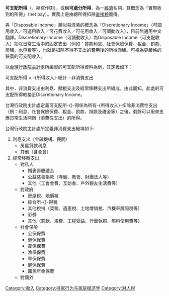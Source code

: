 {{Multiple issues|
{{Globalize|time=2021-02-27T12:45:58+00:00}}
{{Unreferenced|time=2021-02-27T12:45:58+00:00}}
}}
{{NoteTA
|T=zh-hans:可支配收入;zh-tw:可支配所得;zh-hk:可支配收入;
|G1=Economics
|1=zh-hans:可支配收入;zh-tw:可支配所得;zh-hk:可支配收入;
}}
'''可支配所得'''（{{lang-en|Disposable Income}}，縮寫作'''DI'''），或稱'''可處分所得'''，為一[[經濟|經濟]]名詞，其概念為「實際收到的所得」（net pay）。實務上是由總所得扣除[[直接稅|直接稅]]而得。

與「Disposable Income」類似易混淆的概念為「Discretionary Income」（可調用收入／可運用收入／可花費收入／可花用收入／可調動收入），目前無通用中文翻譯。Discretionary Income（可調動收入）為Disposable Income（可支配收入）扣除日常生活中的固定支出（例如：貸款利息、社會保險保費、稅金、罰款、房租、水电费等），也就是扣除不得不支出的費用後的所得淨額。可視為更嚴格的狹義的可支配收入。

以[[台灣|台灣]][[行政院|行政院]][[主計處|主計處]]所編製的可支配所得資料為例，其定義如下：

可支配所得 = -{所得收入}-總計 - 非消費支出

其中，非消費支出由利息、賦稅支出及經常移轉支出所組成。由此而知，此處的可支配所得較接近Discretionary Income。

[[Category:收入|Category:收入]]
[[Category:持家行为与家庭经济学|Category:持家行为与家庭经济学]]
[[Category:对人税|Category:对人税]]

台灣行政院主計處定義可支配所-{}-得係為所有-{所得收入}-扣除非消費性支出（例：利息、社會保險保費、稅金、罰款、捐款及禮金等）之後，剩餘可以用來支應日常生活開銷（消費性支出）的所得。

台灣行政院主計處所定義非消費支出細項如下:
#利息支出（金融機構、民間）
#*房屋貸款利息
#*其他（含合會）
#經常移轉支出
#*對私人
#**婚喪壽慶禮金
#**公益慈善捐款（寺廟、教會、財團法人等）
#**其他（工會會費、互助金、戶外親友生活費等）
#*對政府
#**房屋稅、地價稅
#**綜合所-{}-得稅
#**其他稅捐（契稅、遺產稅、土地增值稅、汽機車牌照稅等）
#**彩券
#**其他（罰款、規費、工程受益、行車執照、燃料使用費等）
#*社會保險
#**公保保費
#**勞保保費
#**農保保費
#**漁保保費
#**軍保保費
#**健保保費
#**國民年金保費
#*對國外